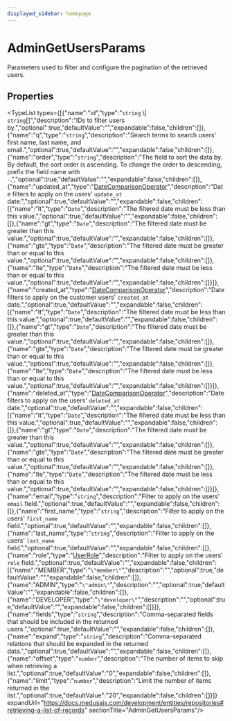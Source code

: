 ```yaml
---
displayed_sidebar: homepage
---
```



# AdminGetUsersParams

Parameters used to filter and configure the pagination of the retrieved users.

## Properties

<TypeList types={[{"name":"id","type":"`string` \\| `string`[]","description":"IDs to filter users by.","optional":true,"defaultValue":"","expandable":false,"children":[]},{"name":"q","type":"`string`","description":"Search terms to search users' first name, last name, and email.","optional":true,"defaultValue":"","expandable":false,"children":[]},{"name":"order","type":"`string`","description":"The field to sort the data by. By default, the sort order is ascending. To change the order to descending, prefix the field name with `-`.","optional":true,"defaultValue":"","expandable":false,"children":[]},{"name":"updated_at","type":"[DateComparisonOperator](medusa.DateComparisonOperator.mdx)","description":"Date filters to apply on the users' `update_at` date.","optional":true,"defaultValue":"","expandable":false,"children":[{"name":"lt","type":"`Date`","description":"The filtered date must be less than this value.","optional":true,"defaultValue":"","expandable":false,"children":[]},{"name":"gt","type":"`Date`","description":"The filtered date must be greater than this value.","optional":true,"defaultValue":"","expandable":false,"children":[]},{"name":"gte","type":"`Date`","description":"The filtered date must be greater than or equal to this value.","optional":true,"defaultValue":"","expandable":false,"children":[]},{"name":"lte","type":"`Date`","description":"The filtered date must be less than or equal to this value.","optional":true,"defaultValue":"","expandable":false,"children":[]}]},{"name":"created_at","type":"[DateComparisonOperator](medusa.DateComparisonOperator.mdx)","description":"Date filters to apply on the customer users' `created_at` date.","optional":true,"defaultValue":"","expandable":false,"children":[{"name":"lt","type":"`Date`","description":"The filtered date must be less than this value.","optional":true,"defaultValue":"","expandable":false,"children":[]},{"name":"gt","type":"`Date`","description":"The filtered date must be greater than this value.","optional":true,"defaultValue":"","expandable":false,"children":[]},{"name":"gte","type":"`Date`","description":"The filtered date must be greater than or equal to this value.","optional":true,"defaultValue":"","expandable":false,"children":[]},{"name":"lte","type":"`Date`","description":"The filtered date must be less than or equal to this value.","optional":true,"defaultValue":"","expandable":false,"children":[]}]},{"name":"deleted_at","type":"[DateComparisonOperator](medusa.DateComparisonOperator.mdx)","description":"Date filters to apply on the users' `deleted_at` date.","optional":true,"defaultValue":"","expandable":false,"children":[{"name":"lt","type":"`Date`","description":"The filtered date must be less than this value.","optional":true,"defaultValue":"","expandable":false,"children":[]},{"name":"gt","type":"`Date`","description":"The filtered date must be greater than this value.","optional":true,"defaultValue":"","expandable":false,"children":[]},{"name":"gte","type":"`Date`","description":"The filtered date must be greater than or equal to this value.","optional":true,"defaultValue":"","expandable":false,"children":[]},{"name":"lte","type":"`Date`","description":"The filtered date must be less than or equal to this value.","optional":true,"defaultValue":"","expandable":false,"children":[]}]},{"name":"email","type":"`string`","description":"Filter to apply on the users' `email` field.","optional":true,"defaultValue":"","expandable":false,"children":[]},{"name":"first_name","type":"`string`","description":"Filter to apply on the users' `first_name` field.","optional":true,"defaultValue":"","expandable":false,"children":[]},{"name":"last_name","type":"`string`","description":"Filter to apply on the users' `last_name` field.","optional":true,"defaultValue":"","expandable":false,"children":[]},{"name":"role","type":"[UserRole](../enums/medusa.UserRole.mdx)","description":"Filter to apply on the users' `role` field.","optional":true,"defaultValue":"","expandable":false,"children":[{"name":"MEMBER","type":"`\"member\"`","description":"","optional":true,"defaultValue":"","expandable":false,"children":[]},{"name":"ADMIN","type":"`\"admin\"`","description":"","optional":true,"defaultValue":"","expandable":false,"children":[]},{"name":"DEVELOPER","type":"`\"developer\"`","description":"","optional":true,"defaultValue":"","expandable":false,"children":[]}]},{"name":"fields","type":"`string`","description":"Comma-separated fields that should be included in the returned users.","optional":true,"defaultValue":"","expandable":false,"children":[]},{"name":"expand","type":"`string`","description":"Comma-separated relations that should be expanded in the returned data.","optional":true,"defaultValue":"","expandable":false,"children":[]},{"name":"offset","type":"`number`","description":"The number of items to skip when retrieving a list.","optional":true,"defaultValue":"0","expandable":false,"children":[]},{"name":"limit","type":"`number`","description":"Limit the number of items returned in the list.","optional":true,"defaultValue":"20","expandable":false,"children":[]}]} expandUrl="https://docs.medusajs.com/development/entities/repositories#retrieving-a-list-of-records" sectionTitle="AdminGetUsersParams"/>
